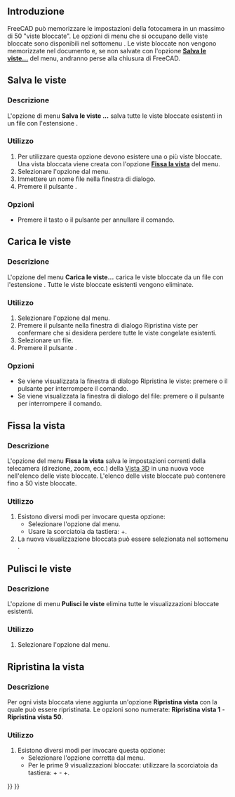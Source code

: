 <languages/>

{{Docnav/it
|[[Std_RecallWorkingView/it|Richiama vista di lavoro]]
|[[Std_DrawStyle/it|Stile di disegno]]
|[[Std_View_Menu/it|Menu Visualizza]]
|IconL=
|IconR=Std_DrawStyle.svg
|IconC=Freecad.svg
}}

{{GuiCommand/it
|Name=Std_FreezeViews
|Name/it=Viste bloccate
|MenuLocation=Visualizza → Viste bloccate → ...
|Workbenches=Tutti
|SeeAlso=[[Std_StoreWorkingView/it|Memorizza vista di lavoro]], [[Std_RecallWorkingView/it|Richiama vista di lavoro]], [[Std_ViewIvIssueCamPos/it|Pubblica la posizione della camera]]
}}

<span id="Introduction"></span>
==Introduzione==

FreeCAD può memorizzare le impostazioni della fotocamera in un massimo di 50 "viste bloccate". Le opzioni di menu che si occupano delle viste bloccate sono disponibili nel sottomenu {{MenuCommand|Visualizza → Viste bloccate}}. Le viste bloccate non vengono memorizzate nel documento e, se non salvate con l'opzione  '''[[#Salva le viste...|Salva le viste...]]''' del menu, andranno perse alla chiusura di FreeCAD.

<span id="Save_views"></span>
==Salva le viste==

<span id="Description"></span>
===Descrizione===

L'opzione di menu '''Salva le viste ...''' salva tutte le viste bloccate esistenti in un file con l'estensione {{FileName|*.cam}}.

<span id="Usage"></span>
===Utilizzo===

# Per utilizzare questa opzione devono esistere una o più viste bloccate. Una vista bloccata viene creata con l'opzione '''[[#Fissa la vista|Fissa la vista]]''' del menu.
# Selezionare l'opzione {{MenuCommand|Visualizza → Viste bloccate → Salva le viste...}} dal menu.
# Immettere un nome file nella finestra di dialogo.
# Premere il pulsante {{Button|Salva}}.

<span id="Options"></span>
===Opzioni===

* Premere il tasto {{KEY|Esc}} o il pulsante {{Button|Annulla}} per annullare il comando.

<span id="Load_views"></span>
==Carica le viste==

<span id="Description"></span>
===Descrizione===

L'opzione del menu '''Carica le viste...''' carica le viste bloccate da un file con l'estensione {{FileName|*.cam}}. Tutte le viste bloccate esistenti vengono eliminate.

<span id="Usage"></span>
===Utilizzo===

# Selezionare l'opzione {{MenuCommand|Visualizza → Viste blocate → Carica le viste...}} dal menu.
# Premere il pulsante {{Button|Si}} nella finestra di dialogo Ripristina viste per confermare che si desidera perdere tutte le viste congelate esistenti.
# Selezionare un file.
# Premere il pulsante {{Button|Apri}}.

<span id="Options"></span>
===Opzioni===

* Se viene visualizzata la finestra di dialogo Ripristina le viste: premere {{KEY|Esc}} o il pulsante {{Button|No}} per interrompere il comando.
* Se viene visualizzata la finestra di dialogo del file: premere {{KEY|Esc}} o il pulsante {{Button|Annulla}} per interrompere il comando.

<span id="Freeze_view"></span>
==Fissa la vista==

<span id="Description"></span>
===Descrizione===

L'opzione del menu '''Fissa la vista''' salva le impostazioni correnti della telecamera (direzione, zoom, ecc.) della [[3D_view/it|Vista 3D]] in una nuova voce nell'elenco delle viste bloccate. L'elenco delle viste bloccate può contenere fino a 50 viste bloccate.

<span id="Usage"></span>
===Utilizzo===

# Esistono diversi modi per invocare questa opzione:
#* Selezionare l'opzione {{MenuCommand|Visualizza → Viste bloccate → Fissa la vista}} dal menu.
#* Usare la scorciatoia da tastiera: {{KEY|Shift}}+{{KEY|F}}.
# La nuova visualizzazione bloccata può essere selezionata nel sottomenu {{MenuCommand|Visualizza → Viste bloccate}}.

<span id="Clear_views"></span>
==Pulisci le viste==

<span id="Description"></span>
===Descrizione===

L'opzione di menu '''Pulisci le viste''' elimina tutte le visualizzazioni bloccate esistenti.

<span id="Usage"></span>
===Utilizzo===

# Selezionare l'opzione {{MenuCommand|Visualizza → Viste bloccate → Pulisci le viste}} dal menu.

<span id="Restore_view"></span>
==Ripristina la vista==

<span id="Description"></span>
===Descrizione===

Per ogni vista bloccata viene aggiunta un'opzione '''Ripristina vista''' con la quale può essere ripristinata. Le opzioni sono numerate: '''Ripristina vista 1''' - '''Ripristina vista 50'''.

<span id="Usage"></span>
===Utilizzo===

# Esistono diversi modi per invocare questa opzione:
#* Selezionare l'opzione corretta {{MenuCommand|Visualizza → Viste bloccate → Ripristina la vista}} dal menu.
#* Per le prime 9 visualizzazioni bloccate: utilizzare la scorciatoia da tastiera: {{KEY|Ctrl}}+{{KEY|1}} - {{KEY|Ctrl}}+{{KEY|9}}.


{{Docnav/it
|[[Std_RecallWorkingView/it|Richiama vista di lavoro]]
|[[Std_DrawStyle/it|Stile di disegno]]
|[[Std_View_Menu/it|Menu Visualizza]]
|IconL=
|IconR=Std_DrawStyle.svg
|IconC=Freecad.svg
}}

{{Std_Base_navi{{#translation:}}}}
{{Userdocnavi{{#translation:}}}}